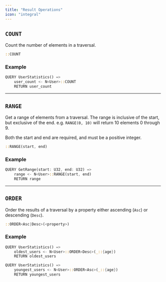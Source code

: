 ```yaml
---
title: "Result Operations"
icon: "integral"
---
```


## `COUNT`

Count the number of elements in a traversal.

```rust
::COUNT
```

### Example

```rust
QUERY UserStatistics() =>
    user_count <- N<User>::COUNT
    RETURN user_count
```


---

## `RANGE`

Get a range of elements from a traversal. 
The range is inclusive of the start, but exclusive of the end. 
e.g. `RANGE(0, 10)` will return 10 elements 0 through 9.

Both the start and end are required, and must be a positive integer.

```rust
::RANGE(start, end)
```

### Example

```rust
QUERY GetRange(start: U32, end: U32) =>
    range <- N<User>::RANGE(start, end)
    RETURN range
```

---

## `ORDER`

Order the results of a traversal by a property either ascending (`Asc`) or descending (`Desc`).

```rust
::ORDER<Asc|Desc>(<property>)
```

### Example

```rust
QUERY UserStatistics() =>
    oldest_users <- N<User>::ORDER<Desc>(_::{age})
    RETURN oldest_users
```

```rust
QUERY UserStatistics() =>
    youngest_users <- N<User>::ORDER<Asc>(_::{age})
    RETURN youngest_users
```